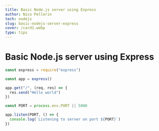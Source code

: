 ```yaml
---
title: Basic Node.js server using Express
author: Nico Pellerin
tech: nodejs
slug: basic-nodejs-server-express
cover: /card1.webp
type: tips
---
```


<SEO title="Basic Node.js server using Express" />

# Basic Node.js server using Express

<Spacer margin="6rem 0 4rem 0" />

```jsx
const express = require("express")

const app = express()

app.get("/", (req, res) => {
  res.send("Hello world")
})

const PORT = process.env.PORT || 5000

app.listen(PORT, () => {
  console.log(`Listening to server on port ${PORT}`)
})
```
